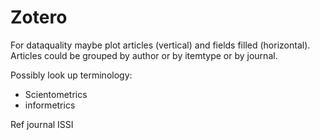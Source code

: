 # Zotero

For dataquality maybe plot articles (vertical) and fields filled (horizontal). Articles could be grouped by author or by itemtype or by journal.

Possibly look up terminology:

- Scientometrics
- informetrics

Ref journal ISSI

